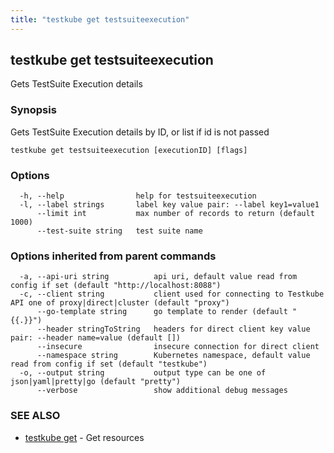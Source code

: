 ```yaml
---
title: "testkube get testsuiteexecution"
---
```



<LegacyWarning />

## testkube get testsuiteexecution

Gets TestSuite Execution details

### Synopsis

Gets TestSuite Execution details by ID, or list if id is not passed

```
testkube get testsuiteexecution [executionID] [flags]
```

### Options

```
  -h, --help                help for testsuiteexecution
  -l, --label strings       label key value pair: --label key1=value1
      --limit int           max number of records to return (default 1000)
      --test-suite string   test suite name
```

### Options inherited from parent commands

```
  -a, --api-uri string          api uri, default value read from config if set (default "http://localhost:8088")
  -c, --client string           client used for connecting to Testkube API one of proxy|direct|cluster (default "proxy")
      --go-template string      go template to render (default "{{.}}")
      --header stringToString   headers for direct client key value pair: --header name=value (default [])
      --insecure                insecure connection for direct client
      --namespace string        Kubernetes namespace, default value read from config if set (default "testkube")
  -o, --output string           output type can be one of json|yaml|pretty|go (default "pretty")
      --verbose                 show additional debug messages
```

### SEE ALSO

* [testkube get](testkube-get.mdx)	 - Get resources

